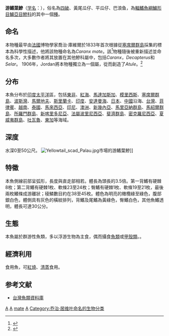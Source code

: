 {{Speciesbox 
| taxon = Atule mate 
| image = Atule mate palau.jpg
| status = LC
| status_system = iucn3.1
| authority =  [[Cuvier|Cuvier]],1833<ref name='id7300'>{{cite web| url =http://www.bioinfo.cn/db05/BjdwSpecies.php?action=view&id=7300| title =游鳍叶鲹| work =《中国动物物种编目数据库》| publisher =中国科学院微生物研究所| author =中国科学院动物研究所| accessdate =2009-04-16| deadurl =yes| archiveurl =https://web.archive.org/web/20160305064119/http://www.bioinfo.cn/db05/BjdwSpecies.php?action=view&id=7300| archivedate =2016-03-05}}</ref>
| range_map = Atule mate distribution.PNG
| range_map_width = 250px
| synonyms = *''Selar affinis''<br /><small>Rüppell, 1836</small>
*''Alepes mate''<br /><small>Cuvier, 1833</small>
*''Carangus politus''<br /><small>Jenkins, 1903</small>
*''Caranx hasseltii''<br /><small>Bleeker, 1851</small>
*''Caranx xanthurus''<br /><small>Cuvier, 1833</small>
*''Caranx affinis''<br /><small>Rüppell, 1836</small>
*''Caranx mate''<br /><small>Cuvier, 1833</small>
*''Decapterus normani''<br /><small>Bertin & Dollfus, 1948</small>
*''Decapterus politus''<br /><small>Jenkins, 1904</small>
*''Decapterus lundini''<br /><small>Jordan & Seale, 1906</small>
*''Selar hasseltii''<br /><small>Bleeker, 1851</small>
}}
'''游鰭葉鰺'''（[[学名|学名]]：{{lang|la|''Caranx mate''}}），俗名為[[四破|四破]]、黃尾瓜仔、平瓜仔、巴浪鱼，為[[輻鰭魚綱|輻鰭魚綱]][[鱸形目|鱸形目]][[鱸亞目|鱸亞目]][[鰺科|鰺科]]的其中一個[[種|種]]。

==命名==
本物種最早由[[法國|法國]]博物學家喬治·庫維爾於1833年首次根據從[[塞席爾群島|塞席爾群島]]採集的標本為科學性描述，他將該物種命名為''Caranx mate''。該<ref name = "Zoocat" >{{cite book | last = Hosese | first = D.F. |author2=Bray, D.J. |author3=Paxton, J.R. |author4=Alen, G.R. | title = Zoological Catalogue of Australia Vol. 35 (2) Fishes | publisher = CSIRO | year = 2007 | location = Sydney | pages = 1150 | isbn =978-0-643-09334-8 }}</ref>物種隨後被重新描述並命名多次，大多數作者將其放置在其他鰺科屬中，包括''Caranx''，''Decapterus''和''Selar''。 1906年，Jordan將本物種獨立為一個屬，從而創造了''Atule''。<ref name = "Lin1999">{{cite journal | last = Lin | first = Pai-Lei | author2 = Shao, Kwang-Tsao | title = A Review of the Carangid Fishes (Family Carangidae) From Taiwan with Descriptions of Four New Records | journal = Zoological Studies | volume = 38 | issue = 1 | pages = 33–68 | url = http://cat.inist.fr/?aModele=afficheN&cpsidt=10055944 | accessdate =  | date = 18 April 1999 | archive-date = 2012-02-29 | archive-url = https://web.archive.org/web/20120229173915/http://cat.inist.fr/?aModele=afficheN&cpsidt=10055944 | dead-url = no }}</ref>
==分布==
本魚分布於[[印度|印度]][[太平洋|太平洋]]區，包括[[東非|東非]]、[[紅海|紅海]]、[[馬達加斯加|馬達加斯加]]、[[模里西斯|模里西斯]]、[[塞席爾群島|塞席爾群島]]、[[波斯灣|波斯灣]]、[[馬爾地夫|馬爾地夫]]、[[斯里蘭卡|斯里蘭卡]]、[[印度|印度]]、[[安達曼海|安達曼海]]、[[日本|日本]]、[[中國|中國]]沿海、[[台灣|台灣]]、[[菲律賓|菲律賓]]、[[越南|越南]]、[[泰國|泰國]]、[[馬來西亞|馬來西亞]]、[[印尼|印尼]]、[[澳洲|澳洲]]、[[新幾內亞|新幾內亞]]、[[馬里亞納群島|馬里亞納群島]]、[[馬紹爾群島|馬紹爾群島]]、[[所羅門群島|所羅門群島]]、[[新喀里多尼亞|新喀里多尼亞]]、[[法屬波里尼西亞|法屬波里尼西亞]]、[[斐濟群島|斐濟群島]]、[[密克羅尼西亞|密克羅尼西亞]]、[[夏威夷群島|夏威夷群島]]、[[吐瓦魯|吐瓦魯]]、[[東加|東加]]等海域。

==深度==
水深0至50公尺。
[[File:Yellowtail_scad_Palau.jpg|thumb]]市場的游鰭葉鰺]]
==特徵==
本魚側線前部呈弧形，長度與直走部相若。體長為頭長的3.5倍。第一背鰭有硬棘8枚；第二背鰭有硬棘1枚、軟條23至24枚；臀鰭有硬棘1枚、軟條19至21枚，最後兩枚鰭條成游離狀；稜鱗數目約在38至45枚。體色為明亮的橄欖綠至綠色，腹部銀白色，體側具有灰色的橫紋排列，背鰭及尾鰭為黃綠色，臀鰭白色，其他魚鰭透明，體長可達30公分。

==生態==
本魚屬於群游性魚類，多以浮游生物為主食，偶而攝食[[魚類|魚類]]或[[甲殼類|甲殼類]]。。

==經濟利用==
食用魚，可[[紅燒|紅燒]]、[[清蒸|清蒸]]食用。

==参考文献==
{{reflist}}
*[http://fishdb.sinica.edu.tw/ 台灣魚類資料庫] {{Wayback|url=http://fishdb.sinica.edu.tw/ |date=20080410000437 }}
{{Taxonbar|from=Q2390189}}

[[Category:IUCN红色名录无危物种|A]]
[[Category:食用鱼|A]]
[[Category:葉鰺屬|mate]]
[[Category:1833年描述的鱼类|A]]
[[Category:乔治·居维叶命名的生物分类|Category:乔治·居维叶命名的生物分类]]